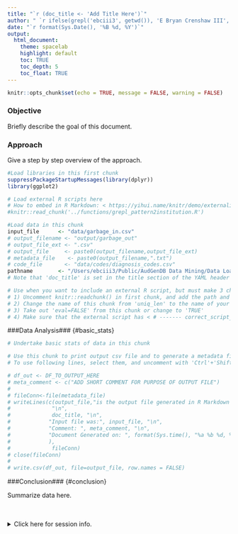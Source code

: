 ```yaml
---
title: "`r (doc_title <- 'Add Title Here')`"
author: " `r ifelse(grepl('ebciii3', getwd()), 'E Bryan Crenshaw III', 'AudGenDB Team')` "
date: "`r format(Sys.Date(), '%B %d, %Y')`"
output: 
  html_document:
    theme: spacelab
    highlight: default
    toc: TRUE
    toc_depth: 5
    toc_float: TRUE
---
```


```r
knitr::opts_chunk$set(echo = TRUE, message = FALSE, warning = FALSE)
```

### Objective ### 
Briefly describe the goal of this document.

### Approach ### 
Give a step by step overview of the approach.

```r
#Load libraries in this first chunk
suppressPackageStartupMessages(library(dplyr)) 
library(ggplot2)

# Load external R scripts here
# How to embed in R Markdown: < https://yihui.name/knitr/demo/externalization/ >
#knitr::read_chunk('../functions/grepl_pattern2institution.R')
```

```r
#Load data in this chunk
input_file      <- "data/garbage_in.csv"
# output_filename <- "output/garbage_out"
# output_file_ext <- ".csv"
# output_file     <- paste0(output_filename,output_file_ext)
# metadata_file    <- paste0(output_filename,".txt")
# code_file       <- "data/codes/diagnosis_codes.csv"
pathname        <- "/Users/ebciii3/Public/AudGenDB Data Mining/Data Loading and DQA/"
# Note that 'doc_title' is set in the title section of the YAML header

```

```r
# Use when you want to include an external R script, but must make 3 changes to activate:
# 1) Uncomment knitr::readchunk() in first chunk, and add the path and file name to be included
# 2) Change the name of this chunk from 'uniq_len' to the name of your R script file
# 3) Take out 'eval=FALSE' from this chunk or change to 'TRUE'
# 4) Make sure that the external script has < # ------- correct_script_name > at top

```


###Data Analysis### {#basic_stats}

```r
# Undertake basic stats of data in this chunk

```


```r
# Use this chunk to print output csv file and to generate a metadata file for the output:
# To use following lines, select them, and uncomment with 'Ctrl'+'Shift'+'C' in RStudio

# df_out <- DF_TO_OUTPUT_HERE
# meta_comment <- c("ADD SHORT COMMENT FOR PURPOSE OF OUTPUT FILE")
# 
# fileConn<-file(metadata_file)
# writeLines(c(output_file,"is the output file generated in R Markdown file, entitled:",
#             "\n",
#             doc_title, "\n",
#            "Input file was:", input_file, "\n",
#            "Comment: ", meta_comment, "\n",
#            "Document Generated on: ", format(Sys.time(), "%a %b %d, %Y  %X"), "\n"
#            ),
#             fileConn)
# close(fileConn)
# 
# write.csv(df_out, file=output_file, row.names = FALSE)
```

###Conclusion### {#conclusion}  

Summarize data here.

<br /><br />
<details>
<summary>Click here for session info.</summary>

```r
# This session info field shows the environment when the R script was run
# It will be hidden in documents, except for the summary above and a triangle
# Clicking on the triangle/summary statement will reveal these data in the browser
sessionInfo()
print(paste0("This R Markdown Document was run on ",format(Sys.Date(),"%d-%b-%Y")))

# If the user in not inside RStudio, then this will send a notification to the OS 
require(notifier)
msg <- paste0(doc_title, " is done!")
notifier::notify(msg, title = "R notification", image = NULL)
```

</details>
<br /><br /><br /><br /><br /><br /><br /><br /><br /><br /><br /><br /><br /><br /><br /><br /><br /><br /><br /><br /><br />